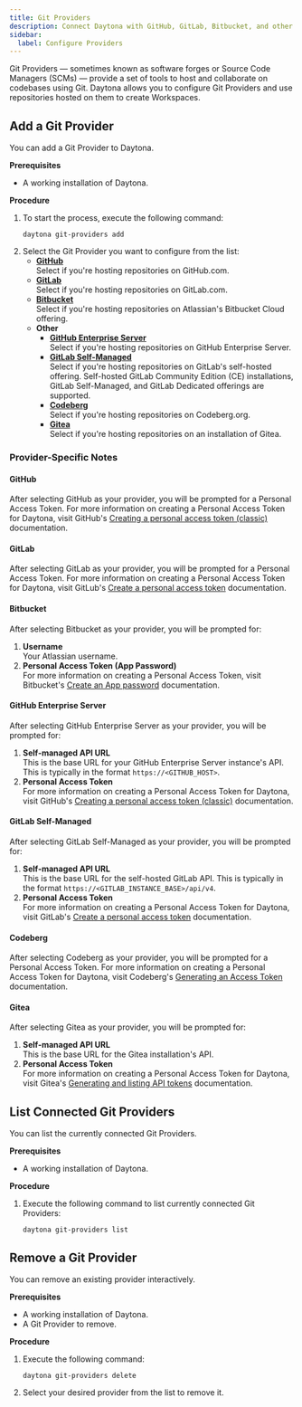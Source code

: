 ```yaml
---
title: Git Providers
description: Connect Daytona with GitHub, GitLab, Bitbucket, and other Git Providers.
sidebar:
  label: Configure Providers
---
```


Git Providers — sometimes known as software forges or Source Code Managers (SCMs) — provide a set of tools to host and collaborate on codebases using Git.
Daytona allows you to configure Git Providers and use repositories hosted on them to create Workspaces.

## Add a Git Provider
You can add a Git Provider to Daytona.

__Prerequisites__
*   A working installation of Daytona.

__Procedure__
1.  To start the process, execute the following command:
    ```shell
    daytona git-providers add
    ```
2.  Select the Git Provider you want to configure from the list:
    *   __[GitHub](#github)__  
        Select if you're hosting repositories on GitHub.com.
    *   __[GitLab](#gitlab)__  
        Select if you're hosting repositories on GitLab.com.
    *   __[Bitbucket](#bitbucket)__  
        Select if you're hosting repositories on Atlassian's Bitbucket Cloud offering.
    *   __Other__
        *   __[GitHub Enterprise Server](#github-enterprise-server)__  
            Select if you're hosting repositories on GitHub Enterprise Server.
        *   __[GitLab Self-Managed](#gitlab-self-managed)__  
            Select if you're hosting repositories on GitLab's self-hosted offering.
            Self-hosted GitLab Community Edition (CE) installations, GitLab Self-Managed, and GitLab Dedicated offerings are supported.
        *   __[Codeberg](#codeberg)__  
            Select if you're hosting repositories on Codeberg.org.
        *   __[Gitea](#gitea)__  
            Select if you're hosting repositories on an installation of Gitea.

### Provider-Specific Notes

#### GitHub
After selecting GitHub as your provider, you will be prompted for a Personal Access Token.
For more information on creating a Personal Access Token for Daytona, visit GitHub's [Creating a personal access token (classic)][gh-token] documentation.

#### GitLab
After selecting GitLab as your provider, you will be prompted for a Personal Access Token.
For more information on creating a Personal Access Token for Daytona, visit GitLub's [Create a personal access token][gl-token] documentation.

#### Bitbucket
After selecting Bitbucket as your provider, you will be prompted for:

1.  __Username__  
    Your Atlassian username.
2.  __Personal Access Token (App Password)__  
    For more information on creating a Personal Access Token, visit Bitbucket's [Create an App password][bit-token] documentation.

#### GitHub Enterprise Server
After selecting GitHub Enterprise Server as your provider, you will be prompted for:

1.  __Self-managed API URL__  
    This is the base URL for your GitHub Enterprise Server instance's API.
    This is typically in the format `https://<GITHUB_HOST>`.
2.  __Personal Access Token__  
    For more information on creating a Personal Access Token for Daytona, visit GitHub's [Creating a personal access token (classic)][gh-token] documentation.

#### GitLab Self-Managed
After selecting GitLab Self-Managed as your provider, you will be prompted for:

1.  __Self-managed API URL__  
    This is the base URL for the self-hosted GitLab API.
    This is typically in the format `https://<GITLAB_INSTANCE_BASE>/api/v4`.
2.  __Personal Access Token__  
    For more information on creating a Personal Access Token for Daytona, visit GitLab's [Create a personal access token][gl-token] documentation.

#### Codeberg
After selecting Codeberg as your provider, you will be prompted for a Personal Access Token.
For more information on creating a Personal Access Token for Daytona, visit Codeberg's [Generating an Access Token][codeberg-token] documentation.

#### Gitea
After selecting Gitea as your provider, you will be prompted for:

1.  __Self-managed API URL__  
    This is the base URL for the Gitea installation's API.
2.  __Personal Access Token__  
    For more information on creating a Personal Access Token for Daytona, visit Gitea's [Generating and listing API tokens][gitea-token] documentation.

## List Connected Git Providers
You can list the currently connected Git Providers.

__Prerequisites__
*   A working installation of Daytona.

__Procedure__
1.  Execute the following command to list currently connected Git Providers:
    ```shell
    daytona git-providers list
    ```

## Remove a Git Provider
You can remove an existing provider interactively.

__Prerequisites__
*   A working installation of Daytona.
*   A Git Provider to remove.

__Procedure__
1.  Execute the following command:
    ```shell
    daytona git-providers delete
    ```
2.  Select your desired provider from the list to remove it.

[gh-token]: https://docs.github.com/en/authentication/keeping-your-account-and-data-secure/managing-your-personal-access-tokens#creating-a-personal-access-token-classic
[gl-token]: https://docs.gitlab.com/ee/user/profile/personal_access_tokens.html#create-a-personal-access-token
[bit-token]: https://support.atlassian.com/bitbucket-cloud/docs/create-an-app-password/
[codeberg-token]: https://docs.codeberg.org/advanced/access-token/
[gitea-token]: https://docs.gitea.com/1.21/development/api-usage#generating-and-listing-api-tokens